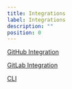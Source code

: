 ```yaml
---
title: Integrations
label: Integrations
description: ""
position: 0
---
```


[GitHub Integration](/docs/github-integration)

[GitLab Integration](/docs/gitlab-integration)

[CLI](/docs/cli-integration)

